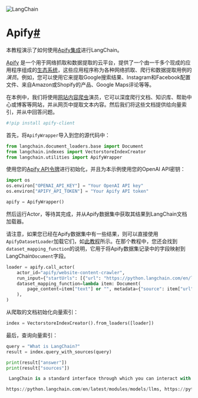 

<Head>
  <script>
    {
      `(function() {
         var _hmt = _hmt || [];
(function() {
  var hm = document.createElement("script");
  hm.src = "https://hm.baidu.com/hm.js?e60fb290e204e04c5cb6f79b0ac1e697";
  var s = document.getElementsByTagName("script")[0]; 
  s.parentNode.insertBefore(hm, s);
})();
       })();`
    }
  </script>
</Head>

![LangChain](https://pica.zhimg.com/50/v2-56e8bbb52aa271012541c1fe1ceb11a2_r.gif)





Apify[#](#apify "Permalink to this headline")
=============================================

本教程演示了如何使用[Apify集成](../../../../ecosystem/apify)进行LangChain。

[Apify](https://apify.com) 是一个用于网络抓取和数据提取的云平台，提供了一个由一千多个现成的应用程序组成的[生态系统](https://apify.com/store)，这些应用程序称为各种网络抓取、爬行和数据提取用例的*演员*。例如，您可以使用它来提取Google搜索结果、Instagram和Facebook配置文件、来自Amazon或Shopify的产品、Google Maps评论等等。

在本例中，我们将使用[网站内容爬虫](https://apify.com/apify/website-content-crawler)演员，它可以深度爬行文档、知识库、帮助中心或博客等网站，并从网页中提取文本内容。然后我们将这些文档提供给向量索引，并从中回答问题。

```python
#!pip install apify-client

```

首先，将`ApifyWrapper`导入到您的源代码中：

```python
from langchain.document_loaders.base import Document
from langchain.indexes import VectorstoreIndexCreator
from langchain.utilities import ApifyWrapper

```

使用您的[Apify API令牌](https://console.apify.com/account/integrations)进行初始化，并且为本示例使用您的OpenAI API密钥：

```python
import os
os.environ["OPENAI_API_KEY"] = "Your OpenAI API key"
os.environ["APIFY_API_TOKEN"] = "Your Apify API token"

apify = ApifyWrapper()

```

然后运行Actor，等待其完成，并从Apify数据集中获取其结果到LangChain文档加载器。

请注意，如果您已经在Apify数据集中有一些结果，则可以直接使用`ApifyDatasetLoader`加载它们，如[此教程](../../../indexes/document_loaders/examples/apify_dataset)所示。在那个教程中，您还会找到`dataset_mapping_function`的说明，它用于将Apify数据集记录中的字段映射到LangChain`Document`字段。

```python
loader = apify.call_actor(
    actor_id="apify/website-content-crawler",
    run_input={"startUrls": [{"url": "https://python.langchain.com/en/latest/"}]},
    dataset_mapping_function=lambda item: Document(
        page_content=item["text"] or "", metadata={"source": item["url"]}
    ),
)

```

从爬取的文档初始化向量索引：

```python
index = VectorstoreIndexCreator().from_loaders([loader])

```

最后，查询向量索引：

```python
query = "What is LangChain?"
result = index.query_with_sources(query)

```

```python
print(result["answer"])
print(result["sources"])

```

```python
 LangChain is a standard interface through which you can interact with a variety of large language models (LLMs). It provides modules that can be used to build language model applications, and it also provides chains and agents with memory capabilities.

https://python.langchain.com/en/latest/modules/models/llms, https://python.langchain.com/en/latest/getting_started/getting_started

```

